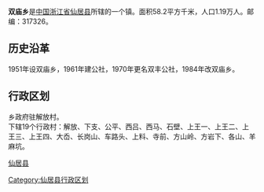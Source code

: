 {{中国乡级行政区
| 行政区全称 = 双庙乡
| 景观照片文件名 = 
| 景观照片描述 = 
| 汉语拼音 = 
| 通用拼音 = 
| 注音符號 = 
| 上级行政区 = [[浙江省|浙江省]][[仙居县|仙居县]]
| 行政区类别 = [[乡|乡]]
| 行政区划代码 = 
| 地理坐标 = {{coord|28.443|N|120.321|E|display=inline,title|scale:80000_region:CN}}
| 总面积 = 58.2[[平方公里|平方公里]]
| 户籍人口 = 1.19万人
| 户籍人口年份 = 04
| 常住人口 = 
| 人口密度 = 
| 常住人口年份 = 
| 领导人职务1 =
| 领导人姓名1 =
| 领导人职务2 = 
| 领导人姓名2 = 
| 行政区划 = 19个[[村委会|村委会]]
| 官方网站 =
| 政府驻地 =解放村
| 邮政编码 = 317326
| 毗邻行政区 = 
| 位置图文件名 = 
| 位置图描述 = 
}}

'''双庙乡'''是[[中国|中国]][[浙江省|浙江省]][[仙居县|仙居县]]所辖的一个镇。面积58.2平方千米，人口1.19万人。邮编：317326。
== 历史沿革 ==
1951年设双庙乡，1961年建公社，1970年更名双丰公社，1984年改双庙乡。
== 行政区划 ==
乡政府驻解放村。<br />
下辖19个行政村：解放、下支、公平、西吕、西马、石壁、上王一、上王二、上王三、上王四、大岙、长岗山、车路头、上料、寺前、方山岭、方岩下、各山、羊麻坑。


{{仙居县行政区划}}
[[Category:仙居县行政区划|Category:仙居县行政区划]]
[[category:台州市乡镇|仙居县]]